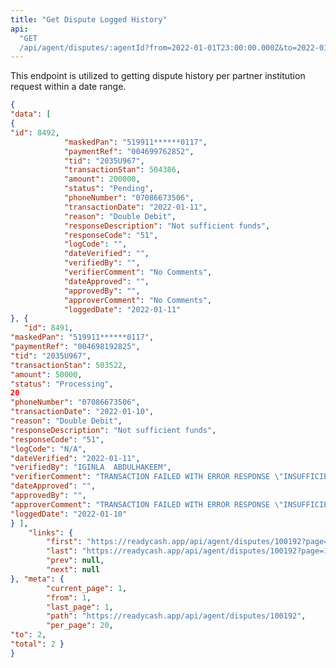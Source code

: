 ```yaml
---
title: "Get Dispute Logged History"
api:
  "GET
  /api/agent/disputes/:agentId?from=2022-01-01T23:00:00.000Z&to=2022-01-11T23:00:00.000Z"
---
```


This endpoint is utilized to getting dispute history per partner institution
request within a date range.

<ResponseExample>

```json Response
{
"data": [
{
"id": 8492,
            "maskedPan": "519911******0117",
            "paymentRef": "004699762852",
            "tid": "2035U967",
            "transactionStan": 504386,
            "amount": 200000,
            "status": "Pending",
            "phoneNumber": "07086673506",
            "transactionDate": "2022-01-11",
            "reason": "Double Debit",
            "responseDescription": "Not sufficient funds",
            "responseCode": "51",
            "logCode": "",
            "dateVerified": "",
            "verifiedBy": "",
            "verifierComment": "No Comments",
            "dateApproved": "",
            "approvedBy": "",
            "approverComment": "No Comments",
            "loggedDate": "2022-01-11"
}, {
   "id": 8491,
"maskedPan": "519911******0117",
"paymentRef": "004698192825",
"tid": "2035U967",
"transactionStan": 503522,
"amount": 50000,
"status": "Processing",
20
"phoneNumber": "07086673506",
"transactionDate": "2022-01-10",
"reason": "Double Debit",
"responseDescription": "Not sufficient funds",
"responseCode": "51",
"logCode": "N/A",
"dateVerified": "2022-01-11",
"verifiedBy": "IGINLA  ABDULHAKEEM",
"verifierComment": "TRANSACTION FAILED WITH ERROR RESPONSE \"INSUFFICIENT FUND\"",
"dateApproved": "",
"approvedBy": "",
"approverComment": "TRANSACTION FAILED WITH ERROR RESPONSE \"INSUFFICIENT FUND\"",
"loggedDate": "2022-01-10"
} ],
    "links": {
        "first": "https://readycash.app/api/agent/disputes/100192?page=1",
        "last": "https://readycash.app/api/agent/disputes/100192?page=1",
        "prev": null,
        "next": null
}, "meta": {
        "current_page": 1,
        "from": 1,
        "last_page": 1,
        "path": "https://readycash.app/api/agent/disputes/100192",
        "per_page": 20,
"to": 2,
"total": 2 }
}
```

</ResponseExample>
